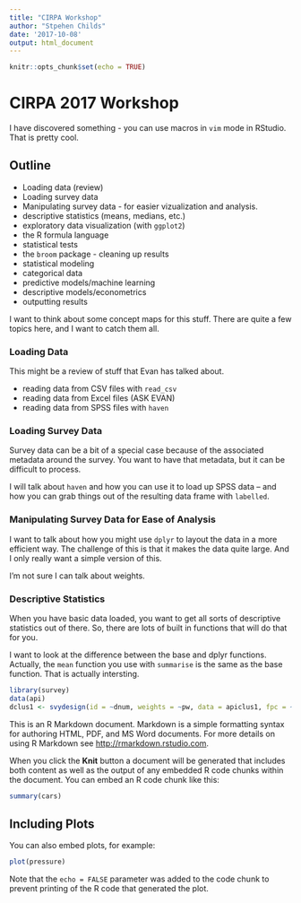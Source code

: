```yaml
---
title: "CIRPA Workshop"
author: "Stpehen Childs"
date: '2017-10-08'
output: html_document
---
```


```r
knitr::opts_chunk$set(echo = TRUE)
```

# CIRPA 2017 Workshop

I have discovered something - you can use macros in `vim` mode in RStudio.
That is pretty cool.

## Outline

* Loading data (review)
* Loading survey data
* Manipulating survey data - for easier vizualization and analysis.
* descriptive statistics (means, medians, etc.)
* exploratory data visualization (with `ggplot2`)
* the R formula language
* statistical tests
* the `broom` package - cleaning up results
* statistical modeling
* categorical data
* predictive models/machine learning
* descriptive models/econometrics
* outputting results

I want to think about some concept maps for this stuff.
There are quite a few topics here, and I want to catch them all.

### Loading Data

This might be a review of stuff that Evan has talked about.

* reading data from CSV files with `read_csv`
* reading data from Excel files (ASK EVAN)
* reading data from SPSS files with `haven`

### Loading Survey Data

Survey data can be a bit of a special case because of the associated metadata around the survey.
You want to have that metadata, but it can be difficult to process.

I will talk about `haven` and how you can use it to load up SPSS data -- and how you can
grab things out of the resulting data frame with `labelled`.

### Manipulating Survey Data for Ease of Analysis

I want to talk about how you might use `dplyr` to layout the data in a more efficient way.
The challenge of this is that it makes the data quite large.
And I only really want a simple version of this.

I'm not sure I can talk about weights.

### Descriptive Statistics

When you have basic data loaded, you want to get all sorts of descriptive statistics out of there.
So, there are lots of built in functions that will do that for you.

I want to look at the difference between the base and dplyr functions.
Actually, the `mean` function you use with `summarise` is the same as the base function.
That is actually intersting.

```r
library(survey)
data(api)
dclus1 <- svydesign(id = ~dnum, weights = ~pw, data = apiclus1, fpc = ~fpc)
```
















This is an R Markdown document. Markdown is a simple formatting syntax for authoring HTML, PDF, and MS Word documents. For more details on using R Markdown see <http://rmarkdown.rstudio.com>.

When you click the **Knit** button a document will be generated that includes both content as well as the output of any embedded R code chunks within the document. You can embed an R code chunk like this:

```r
summary(cars)
```

## Including Plots

You can also embed plots, for example:

```r
plot(pressure)
```

Note that the `echo = FALSE` parameter was added to the code chunk to prevent printing of the R code that generated the plot.
